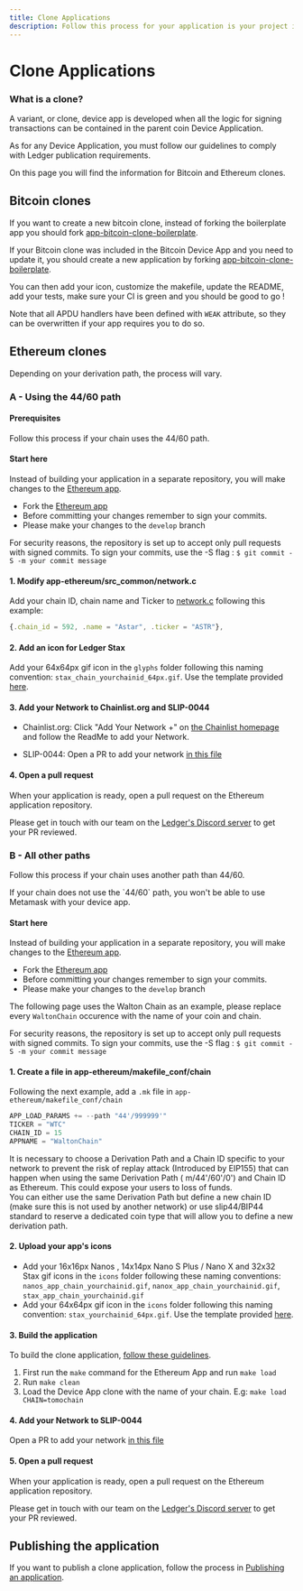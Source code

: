```yaml
---
title: Clone Applications
description: Follow this process for your application is your project is a Ethereum clone using all other paths than the 44/60 path.
---
```


# Clone Applications

### What is a clone?

A variant, or clone, device app is developed when all the logic for signing transactions can be contained in the parent coin Device Application.

As for any Device Application, you must follow our guidelines to comply with Ledger publication requirements.

On this page you will find the information for Bitcoin and Ethereum clones.

## Bitcoin clones

If you want to create a new bitcoin clone, instead of forking the boilerplate app you should fork [app-bitcoin-clone-boilerplate](https://github.com/LedgerHQ/app-bitcoin-clone-boilerplate).

If your Bitcoin clone was included in the Bitcoin Device App and you need to update it, you should
create a new application by forking [app-bitcoin-clone-boilerplate](https://github.com/LedgerHQ/app-bitcoin-clone-boilerplate).

You can then add your icon, customize the makefile, update the README, add your tests, make sure
your CI is green and you should be good to go !

Note that all APDU handlers have been defined with `WEAK` attribute, so they can be overwritten if your app requires you to do so.

## Ethereum clones

Depending on your derivation path, the process will vary.

### A - Using the 44/60 path

#### Prerequisites

Follow this process if your chain uses the 44/60 path.

#### Start here

Instead of building your application in a separate repository, you will make changes to the [Ethereum app](https://github.com/LedgerHQ/app-ethereum).

- Fork the [Ethereum app](https://github.com/LedgerHQ/app-ethereum)
- Before committing your changes remember to sign your commits.
- Please make your changes to the `develop` branch

<Callout type="warning" emoji="⚠️">
  For security reasons, the repository is set up to accept only pull requests with signed commits. To sign your commits, use the -S flag : <code>$ git commit -S -m your commit message</code>
</Callout>

#### 1. Modify app-ethereum/src_common/network.c

Add your chain ID, chain name and Ticker to [network.c](https://github.com/LedgerHQ/app-ethereum/blob/develop/src/network.c) following this example:

```js copy
{.chain_id = 592, .name = "Astar", .ticker = "ASTR"},
```

#### 2. Add an icon for Ledger Stax

Add your 64x64px gif icon in the `glyphs` folder following this naming convention: `stax_chain_yourchainid_64px.gif`.
Use the template provided [here](../../deliver/deliverables/icons#stax-template).

#### 3. Add your Network to Chainlist.org and SLIP-0044

- Chainlist.org: Click "Add Your Network +" on [the Chainlist homepage](https://chainlist.org/) and follow the ReadMe to add your Network.

- SLIP-0044: Open a PR to add your network [in this file](https://github.com/satoshilabs/slips/blob/master/slip-0044.md)

#### 4. Open a pull request

When your application is ready, open a pull request on the Ethereum application repository.

Please get in touch with our team on the [Ledger's Discord server](https://developers.ledger.com/discord/) to get your PR reviewed.

### B - All other paths

Follow this process if your chain uses another path than 44/60.

<Callout type="warning" emoji="⚠️">
  If your chain does not use the `44/60` path, you won't be able to use Metamask with your device app.
</Callout>

#### Start here

Instead of building your application in a separate repository, you will make changes to the [Ethereum app](https://github.com/LedgerHQ/app-ethereum).

- Fork the [Ethereum app](https://github.com/LedgerHQ/app-ethereum)
- Before committing your changes remember to sign your commits.
- Please make your changes to the `develop` branch

The following page uses the Walton Chain as an example, please replace every `WaltonChain` occurence with the name of your coin and chain.

<Callout type="warning" emoji="⚠️">
  For security reasons, the repository is set up to accept only pull requests with signed commits. To sign your commits, use the -S flag : <code>$ git commit -S -m your commit message</code>
</Callout>

#### 1. Create a file in app-ethereum/makefile_conf/chain

Following the next example, add a `.mk` file in `app-ethereum/makefile_conf/chain`

``` c copy
APP_LOAD_PARAMS += --path "44'/999999'"
TICKER = "WTC"
CHAIN_ID = 15
APPNAME = "WaltonChain"
```

<Callout type="error" emoji="🚨">
    It is necessary to choose a Derivation Path and a Chain ID specific to your network to prevent the risk of replay attack (Introduced by EIP155) that can happen when using the same Derivation Path ( m/44'/60'/0') and Chain ID as Ethereum. This could expose your users to loss of funds.<br/>
    You can either use the same Derivation Path but define a new chain ID (make sure this is not used by another network) or use slip44/BIP44 standard to reserve a dedicated coin type that will allow you to define a new derivation path.
</Callout>

#### 2. Upload your app's icons

- Add your 16x16px Nanos , 14x14px Nano S Plus / Nano X and 32x32 Stax gif icons in the `icons` folder following these naming conventions: `nanos_app_chain_yourchainid.gif`, `nanox_app_chain_yourchainid.gif`, `stax_app_chain_yourchainid.gif`
- Add your 64x64px gif icon in the `icons` folder following this naming convention: `stax_yourchainid_64px.gif`.
Use the template provided [here](../../deliver/deliverables/icons).

#### 3. Build the application

To build the clone application, [follow these guidelines](./quickstart).
1. First run the `make` command for the Ethereum App and run `make load`
2. Run `make clean`
2. Load the Device App clone with the name of your chain. E.g: `make load CHAIN=tomochain`

#### 4. Add your Network to SLIP-0044

Open a PR to add your network [in this file](https://github.com/satoshilabs/slips/blob/master/slip-0044.md)

#### 5. Open a pull request

When your application is ready, open a pull request on the Ethereum application repository.

Please get in touch with our team on the [Ledger's Discord server](https://developers.ledger.com/discord/) to get your PR reviewed.

## Publishing the application

If you want to publish a clone application, follow the process in [Publishing an application](../../deliver).
